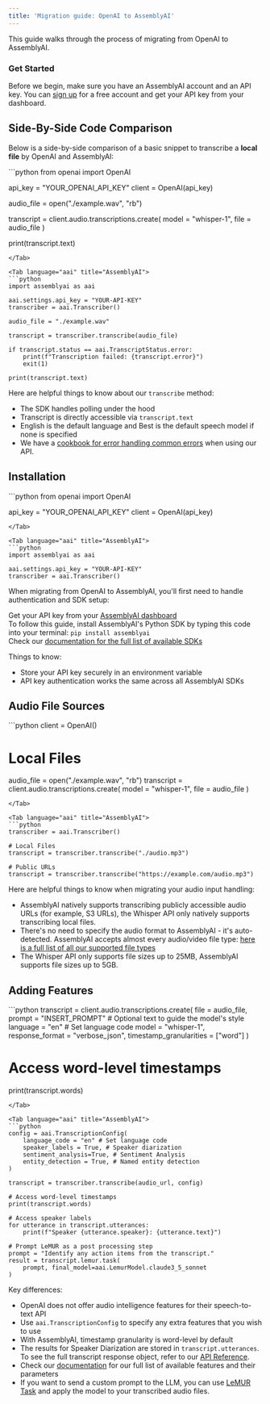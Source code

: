 ```yaml
---
title: 'Migration guide: OpenAI to AssemblyAI'
---
```






This guide walks through the process of migrating from OpenAI to AssemblyAI.

### Get Started

Before we begin, make sure you have an AssemblyAI account and an API key. You can [sign up](https://assemblyai.com/dashboard/signup) for a free account and get your API key from your dashboard.


## Side-By-Side Code Comparison

Below is a side-by-side comparison of a basic snippet to transcribe a **local file** by OpenAI and AssemblyAI:

<Tabs groupId="language">
<Tab language="openai" title="OpenAI">
```python
from openai import OpenAI

api_key = "YOUR_OPENAI_API_KEY"
client = OpenAI(api_key)

audio_file = open("./example.wav", "rb")

transcript = client.audio.transcriptions.create(
    model = "whisper-1",
    file = audio_file
)

print(transcript.text)
```
</Tab>

<Tab language="aai" title="AssemblyAI">
```python
import assemblyai as aai

aai.settings.api_key = "YOUR-API-KEY"
transcriber = aai.Transcriber()

audio_file = "./example.wav"

transcript = transcriber.transcribe(audio_file)

if transcript.status == aai.TranscriptStatus.error:
    print(f"Transcription failed: {transcript.error}")
    exit(1)

print(transcript.text)
```
</Tab>
</Tabs>


Here are helpful things to know about our `transcribe` method:
- The SDK handles polling under the hood
- Transcript is directly accessible via `transcript.text`
- English is the default language and Best is the default speech model if none is specified
- We have a [cookbook for error handling common errors](https://github.com/AssemblyAI/cookbook/blob/master/core-transcription/common_errors_and_solutions.md) when using our API.


## Installation

<Tabs groupId="language">
<Tab language="openai" title="OpenAI">
```python
from openai import OpenAI 

api_key = "YOUR_OPENAI_API_KEY"
client = OpenAI(api_key)
```
</Tab>

<Tab language="aai" title="AssemblyAI">
```python
import assemblyai as aai

aai.settings.api_key = "YOUR-API-KEY"
transcriber = aai.Transcriber()

```
</Tab>
</Tabs>

When migrating from OpenAI to AssemblyAI, you'll first need to handle authentication and SDK setup:

Get your API key from your [AssemblyAI dashboard](https://www.assemblyai.com/app/api-keys) \
To follow this guide, install AssemblyAI's Python SDK by typing this code into your terminal: `pip install assemblyai` \
Check our [documentation for the full list of available SDKs](https://www.assemblyai.com/docs/#quickstart)

Things to know:
- Store your API key securely in an environment variable
- API key authentication works the same across all AssemblyAI SDKs


## Audio File Sources

<Tabs groupId="language">
<Tab language="openai" title="OpenAI">
```python
client = OpenAI()

# Local Files
audio_file = open("./example.wav", "rb")
transcript = client.audio.transcriptions.create(
    model = "whisper-1",
    file = audio_file
)
```
</Tab>

<Tab language="aai" title="AssemblyAI">
```python
transcriber = aai.Transcriber()

# Local Files
transcript = transcriber.transcribe("./audio.mp3")

# Public URLs
transcript = transcriber.transcribe("https://example.com/audio.mp3")
```
</Tab>
</Tabs>

Here are helpful things to know when migrating your audio input handling:
- AssemblyAI natively supports transcribing publicly accessible audio URLs (for example, S3 URLs), the Whisper API only natively supports transcribing local files.
- There's no need to specify the audio format to AssemblyAI - it's auto-detected. AssemblyAI accepts almost every audio/video file type: [here is a full list of all our supported file types](https://support.assemblyai.com/articles/2616970375-what-audio-and-video-file-types-are-supported-by-your-api)
- The Whisper API only supports file sizes up to 25MB, AssemblyAI supports file sizes up to 5GB.




## Adding Features


<Tabs groupId="language">
<Tab language="openai" title="OpenAI">
```python
transcript = client.audio.transcriptions.create(
   file = audio_file,
   prompt = "INSERT_PROMPT" # Optional text to guide the model's style
   language = "en" # Set language code
   model = "whisper-1",
   response_format = "verbose_json",
   timestamp_granularities = ["word"] 
)

# Access word-level timestamps
print(transcript.words)
```
</Tab>

<Tab language="aai" title="AssemblyAI">
```python
config = aai.TranscriptionConfig(
    language_code = "en" # Set language code 
    speaker_labels = True, # Speaker diarization
    sentiment_analysis=True, # Sentiment Analysis 
    entity_detection = True, # Named entity detection
)

transcript = transcriber.transcribe(audio_url, config)

# Access word-level timestamps
print(transcript.words)

# Access speaker labels
for utterance in transcript.utterances:
    print(f"Speaker {utterance.speaker}: {utterance.text}")

# Prompt LeMUR as a post processing step
prompt = "Identify any action items from the transcript."
result = transcript.lemur.task(
    prompt, final_model=aai.LemurModel.claude3_5_sonnet
)
```
</Tab>
</Tabs>


Key differences:
- OpenAI does not offer audio intelligence features for their speech-to-text API
- Use `aai.TranscriptionConfig` to specify any extra features that you wish to use
- With AssemblyAI, timestamp granularity is word-level by default
- The results for Speaker Diarization are stored in `transcript.utterances`. To see the full transcript response object, refer to our [API Reference](https://www.assemblyai.com/docs/api-reference).
- Check our [documentation](https://www.assemblyai.com/docs/audio-intelligence) for our full list of available features and their parameters
- If you want to send a custom prompt to the LLM, you can use [LeMUR Task](https://www.assemblyai.com/docs/lemur/examples) and apply the model to your transcribed audio files.

